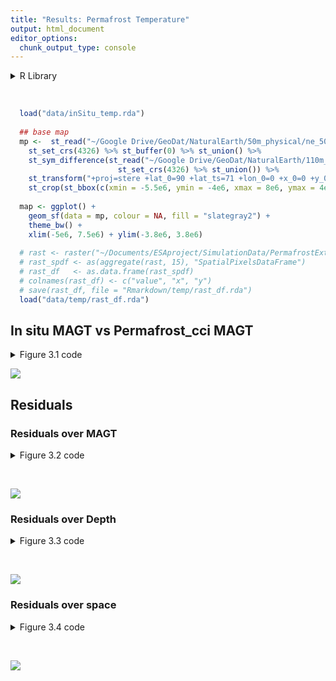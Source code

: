 ```yaml
---
title: "Results: Permafrost Temperature"
output: html_document
editor_options: 
  chunk_output_type: console
---
```


<style type="text/css">
.main-container {
  max-width: 1400px;
  margin-left: auto;
  margin-right: auto;
}
</style>


<details>
  <summary>R Library</summary>
  ```r
  library(readxl)
  library(ncdf4)
  library(raster)
  library(tidyverse)
  library(ggforce)
  library(grid)
  library(mgcv)
  library(sf)
  sf::sf_use_s2(FALSE)
  ```
</details><br/> 

```r
  load("data/inSitu_temp.rda")
  
  ## base map
  mp <-  st_read("~/Google Drive/GeoDat/NaturalEarth/50m_physical/ne_50m_land/ne_50m_land.shp", quiet = TRUE) %>% 
    st_set_crs(4326) %>% st_buffer(0) %>% st_union() %>%
    st_sym_difference(st_read("~/Google Drive/GeoDat/NaturalEarth/110m_physical/ne_110m_lakes/ne_110m_lakes.shp", quiet = TRUE) %>% 
                        st_set_crs(4326) %>% st_union()) %>%
    st_transform("+proj=stere +lat_0=90 +lat_ts=71 +lon_0=0 +x_0=0 +y_0=0 +datum=WGS84 +units=m +no_defs") %>%
    st_crop(st_bbox(c(xmin = -5.5e6, ymin = -4e6, xmax = 8e6, ymax = 4e6)))
  
  map <- ggplot() +
    geom_sf(data = mp, colour = NA, fill = "slategray2") +
    theme_bw() +
    xlim(-5e6, 7.5e6) + ylim(-3.8e6, 3.8e6)
  
  # rast <- raster("~/Documents/ESAproject/SimulationData/PermafrostExtent/ESACCI-PERMAFROST-L4-PFR-MODISLST_CRYOGRID-AREA4_PP-2018-fv03.0.nc")
  # rast_spdf <- as(aggregate(rast, 15), "SpatialPixelsDataFrame")
  # rast_df   <- as.data.frame(rast_spdf)
  # colnames(rast_df) <- c("value", "x", "y")
  # save(rast_df, file = "Rmarkdown/temp/rast_df.rda")
  load("data/temp/rast_df.rda")
```



## In situ MAGT vs Permafrost_cci MAGT

<details>
  <summary>Figure 3.1 code</summary>
  ```r
    mod   <- lm(MAGT_Permafrost_cci~Temp, data = inSitu_temp)
    modM  <- data.frame(Temp=seq(min(inSitu_temp$Temp), max(inSitu_temp$Temp), length = 50))
    modM  <- data.frame(modM, predict(mod, newdata=modM, interval = "prediction"))
    
    png("figures/Figure_3.1.png", width = 20, height = 10, units = "cm", res = 250)
    ggplot(NULL, aes(x, y)) +
        geom_label(aes(-15, 6.5, hjust = 0, vjust = 0,
                       label = paste0("Slope =",signif(mod$coef[[2]], 3), "\n", "R^2 = ", signif(summary(mod)$adj.r.squared, 3))), size = 5) +
        geom_point(data = inSitu_temp, mapping = aes(Temp, MAGT_Permafrost_cci), 
                   alpha = 0.1, shape = 16, fill = "grey40") +
        theme_bw() + 
        geom_abline(slope = 1, intercept = 0, linetype = "dashed") +
        # geom_ribbon(data = modM, mapping = aes(x = Temp, y = fit, ymin = lwr, ymax = upr), alpha = 0.15) +
        geom_line(  data = modM, mapping = aes(x = Temp, y = fit), col = "cornflowerblue", size = 1.5) +
        labs(y = "MAGT [˚C] Permafrost_cci", x = "MAGT [˚C] in situ data") +
        xlim(-15, 10) + ylim(-15, 10) +
        theme(text = element_text(size=rel(3.5)))
    dev.off()
  ```
</details>
  
![](figures/Figure_3.1.png)


## Residuals

### Residuals over MAGT


<details>
  <summary>Figure 3.2 code</summary>
  ```r
  ###################
  #### Residuals ####
  ###################
  predInterval <- function(x, newdat, lower = .025, upper = 0.975) {
    
      model  = x
    
      p          <- predict(model, newdat, type = "link", se.fit = TRUE)
      upr        <- p$fit + (2 * p$se.fit)
      lwr        <- p$fit - (2 * p$se.fit)
      newdat$upr <- model$family$linkinv(upr)
      newdat$lwr <- model$family$linkinv(lwr)
      newdat$fit <- predict(model, newdat)
      
      beta      <- coef(model)
      V         <- vcov(model)
      num_beta_vecs <- 10000
      Cv            <- chol(V)
      nus         <- rnorm(num_beta_vecs * length(beta))
      beta_sims   <- beta + t(Cv) %*% matrix(nus, nrow = length(beta), ncol = num_beta_vecs)
      covar_sim   <- predict(model, newdata = newdat, type = "lpmatrix")
      linpred_sim <- covar_sim %*% beta_sims
      invlink     <- function(x) x
      exp_val_sim <- invlink(linpred_sim)
      y_sim       <- matrix(rnorm(n = prod(dim(exp_val_sim)), mean = exp_val_sim, sd = summary(model)$scale), 
                      nrow = nrow(exp_val_sim), 
                      ncol = ncol(exp_val_sim))
      
      out <- as.data.frame(t(apply(y_sim, 1, quantile, prob = c(lower, upper))))
        names(out)[1:2] <- c("plwr", "pupr")
        
      cbind(newdat, out)
  }
  

  
  resTab <- inSitu_temp %>% filter(!is.na(Temp) & !is.na(MAGT_Permafrost_cci)) %>%
                       mutate(res =  as.numeric(resid(lm(MAGT_Permafrost_cci-Temp ~ 0))))
  
  #### over Temps
  model   <- gam(res ~ s(Temp), data = resTab)
    
  newdat  <- data.frame(Temp = seq(min(resTab$Temp), max(resTab$Temp), length = 100))
  dat     <- lapply(list(model), predInterval, newdat = newdat)
  
  ## Outliers

  pl1 <- ggplot(NULL, aes(x, y)) +
    theme_bw() +
    geom_abline(slope = 0, intercept = 0, linetype = "dashed") +
    geom_point(data = resTab, mapping = aes(Temp, res, col = coldSite), alpha = 0.1, shape = 16, size = 1.5) +
    geom_point(data = resTab %>% filter(res<quantile(res, probs = 0.025) | res>quantile(res, probs = 0.975)), 
    mapping = aes(Temp, res, col = coldSite), alpha = 0.8, shape = 4, size = 1) +
      scale_color_manual(values = c("firebrick", "cornflowerblue"), labels = c('MAGT [°C] >= 1', 'MAGT [°C] < 1')) +
    
    geom_ribbon(data = dat[[1]], mapping = aes(x = Temp, y = fit, ymin = lwr, ymax = upr), alpha = 0.15, fill = "grey10") +
    geom_line(data   = dat[[1]], mapping = aes(x = Temp, y = fit), col = "grey10", size = 1) +
    
    labs(y = "Residuals", x = "MAGT [˚C] in situ data", col = "In situ match-up sites") +
    
    guides(colour = guide_legend(override.aes = list(alpha = 1))) +
    
    theme(axis.title = element_text(size=rel(1.1)),
          axis.text = element_text(size=rel(1)),
          legend.position = c(0.28, 0.14),
          legend.background = element_rect(fill = "white", color = "black"),
          legend.text = element_text(size=rel(0.8)),
          legend.title = element_text(size=rel(0.8)))
  
  resMap <- resTab %>% filter(res<quantile(res, probs = 0.025) | res>quantile(res, probs = 0.975)) %>% group_by(Name) %>% mutate(N = n()) %>%
    filter(!duplicated(Name))
  
  
  crds_pts <- st_as_sf(resMap, coords = c("Longitude", "Latitude")) %>% st_set_crs(4326) %>%
    st_transform("+proj=stere +lat_0=90 +lat_ts=71 +lon_0=0 +x_0=0 +y_0=0 +datum=WGS84 +units=m +no_defs") %>% st_coordinates()
  
  pl2 <- map +
    geom_raster(data=rast_df, aes(x=x, y=y, fill=value), alpha=0.8, show.legend = FALSE) + 
      scale_fill_gradient(low="slategray2", high="black") +
      labs(fill = "Permafrost_cci PFR (2018)") +
      ggnewscale::new_scale_fill() +
      geom_jitter(data = data.frame(crds_pts, coldSite = resMap$coldSite, n = resMap$N), 
                 aes(x = X, y = Y, col = coldSite, size = n), alpha = 0.8, shape = 4, stroke = 1, width = 60000, height = 60000) +
      scale_color_manual(values = c("firebrick", "cornflowerblue"), labels = c('MAGT [°C] >= 1', 'MAGT [°C] < 1')) +
      scale_size(range = c(0.15, 1.7)) +
      labs(x = "", y = "", col = "0.99 percentile of residuals", size = "Nr. measurements") +
      theme(legend.position="bottom", legend.box="vertical", legend.margin=margin(),
            legend.background = element_rect(fill = "white"),
            legend.text = element_text(size=rel(0.8)),
            legend.title = element_text(size=rel(0.8)))
  
  
  png("figures/Figure_3.2.png", width = 20, height = 10, units = "cm", res = 250)
  gridExtra::grid.arrange(pl1, pl2, nrow =1, widths = c(1,1.2))
  dev.off()
  ```
</details><br/>
  
![](figures/Figure_3.2.png)

### Residuals over Depth

<details>
  <summary>Figure 3.3 code</summary>
  ```r
  
  #### over Depths
  model1   <- gam(res ~ s(Depth), data = resTab)
  model2   <- gam(res ~ s(Depth), data = resTab %>% filter(!coldSite))
  model3   <- gam(res ~ s(Depth), data = resTab %>% filter(coldSite))
  
  ### confidence interval
  newdat     <- data.frame(Depth = seq(min(resTab$Depth), max(resTab$Depth), length = 100))
  dat        <- lapply(list(model1, model2, model3), predInterval, newdat = newdat)
  
  qtilesWarm     <- resTab %>% filter(!coldSite) %>% group_by(Depth) %>% summarise(upper = quantile(res, probs = 0.05), lower = quantile(res, probs = 0.95))
  qtilesCold     <- resTab %>% filter(coldSite) %>% group_by(Depth) %>% summarise(upper = quantile(res, probs = 0.05), lower = quantile(res, probs = 0.95))
  
  pl1 <- ggplot(NULL, aes(x, y)) +
    theme_bw() +
    geom_abline(slope = 0, intercept = 0, linetype = "dashed") +
    geom_point(data = resTab, mapping = aes(Depth, res), alpha = 0.1, shape = 16, size = .7, show.legend = FALSE) +
    geom_ribbon(data = dat[[1]], mapping = aes(x = Depth, y = fit, ymin = plwr, ymax = pupr), alpha = 0.05) +
    geom_ribbon(data = dat[[1]], mapping = aes(x = Depth, y = fit, ymin = lwr, ymax = upr), alpha = 0.1, fill = "grey10") +
    geom_line(data = dat[[1]], mapping = aes(x = Depth, y = fit), col = "grey10", size = 1) +
    labs(y = "", x = "") +
    theme(text = element_text(size=rel(3.5)))
  
  
  pl2 <- ggplot(NULL, aes(x, y)) +
    theme_bw() +
    geom_label(aes(1300, -10, hjust = 0, vjust = 0, label = "MAGT [°C] >= 1"), size = 3) +
    geom_abline(slope = 0, intercept = 0, linetype = "dashed") +
    geom_point(data = resTab, mapping = aes(Depth, res, col = coldSite), alpha = 0.05, shape = 16, size = 0.7, show.legend = FALSE) +
            scale_color_manual(values = c("firebrick", "cornflowerblue"), labels = c('MAGT [°C] >= 1', 'MAGT [°C] < 1')) +
  
    geom_ribbon(dat[[2]], mapping = aes(x = Depth, y = fit, ymin = upr, ymax = lwr), alpha = 0.15) +
    geom_line(dat[[2]],   mapping = aes(x = Depth, y = fit), col = "firebrick", size = 1) +
    geom_smooth(qtilesWarm, mapping = aes(x = Depth, y = lower), col = "firebrick", size = 0.5, se = FALSE, span = 0.45) +
    geom_smooth(qtilesWarm, mapping = aes(x = Depth, y = upper), col = "firebrick", size = 0.5, se = FALSE, span = 0.45) +
    labs(y = "", x = "") +
    
    theme(text = element_text(size=rel(3.5)))
  
  
  pl3 <- ggplot(NULL, aes(x, y)) +
    theme_bw() +
    geom_label(aes(1300, -10, hjust = 0, vjust = 0, label = "MAGT [°C] < 1"), size = 3) +
    geom_abline(slope = 0, intercept = 0, linetype = "dashed") +
    geom_point(data = resTab, mapping = aes(Depth, res, col = coldSite), alpha = 0.05, shape = 16, size = 0.7, show.legend = FALSE) +
            scale_color_manual(values = c("firebrick", "cornflowerblue"), labels = c('MAGT [°C] >= 1', 'MAGT [°C] < 1')) +
  
    geom_ribbon(dat[[3]], mapping = aes(x = Depth, y = fit, ymin = upr, ymax = lwr), alpha = 0.15) +
    geom_line(dat[[3]],   mapping = aes(x = Depth, y = fit), col = "cornflowerblue", size = 1) +
    geom_smooth(qtilesCold, mapping = aes(x = Depth, y = lower), col = "cornflowerblue", size = 0.5, se = FALSE, span = 0.45) +
    geom_smooth(qtilesCold, mapping = aes(x = Depth, y = upper), col = "cornflowerblue", size = 0.5, se = FALSE, span = 0.45) +
    labs(y = "", x = "") +
    theme(text = element_text(size=rel(3.5)))
  
  
  png("figures/Figure_3.3.png", width = 20, height = 10, units = "cm", res = 250)
  gridExtra::grid.arrange(pl1, pl2, pl3, layout_matrix = rbind(c(1,2),c(1,3)), heights=c(1, 1), bottom = "Depths [cm] of MAGT measurement",
                          left = "Residuals")
  dev.off()
  
  ```
</details><br/>
  
![](figures/Figure_3.3.png)

### Residuals over space

<details>
  <summary>Figure 3.4 code</summary>
  ```r
  #### over Latitudes
  model   <- gam(res ~ s(Latitude), data = resTab)
  
  
  ### confidence interval
  newdat     <- data.frame(Latitude = seq(min(resTab$Latitude), max(resTab$Latitude), length = 100))
  dat        <- lapply(list(model), predInterval, newdat = newdat)
  
  qtilesWarm     <- resTab %>% filter(!coldSite) %>% mutate(Latgr = as.character(cut(Latitude, seq(45, 90, length = 60)))) %>%
    mutate(grLat = as.numeric(substring(Latgr, 2, 5)) + (as.numeric(substring(Latgr, 7, 10)) - as.numeric(substring(Latgr, 2, 5)))) %>%
    group_by(grLat) %>% summarise(upper = quantile(res, probs = 0.05), lower = quantile(res, probs = 0.95))
  
  qtilesCold     <- resTab %>% filter(coldSite) %>% mutate(Latgr = as.character(cut(Latitude, seq(45, 90, length = 60)))) %>%
    mutate(grLat = as.numeric(substring(Latgr, 2, 5)) + (as.numeric(substring(Latgr, 7, 10)) - as.numeric(substring(Latgr, 2, 5)))) %>%
    group_by(grLat) %>% summarise(upper = quantile(res, probs = 0.05), lower = quantile(res, probs = 0.95))
  
    
  pl1 <- ggplot(NULL, aes(x, y)) +
    theme_bw() +
    geom_abline(slope = 0, intercept = 0, linetype = "dashed") +
    geom_point(data = resTab, mapping = aes(Latitude, res, col = coldSite), alpha = 0.05, shape = 16, size = 0.7, show.legend = FALSE) +
               scale_color_manual(values = c("firebrick", "cornflowerblue"), labels = c('MAGT [°C] >= 1', 'MAGT [°C] < 1')) +
    
    geom_ribbon(data = dat[[1]], mapping = aes(x = Latitude, y = fit, ymin = lwr, ymax = upr), alpha = 0.15, fill = "grey10") +
      geom_line(data = dat[[1]], mapping = aes(x = Latitude, y = fit), col = "grey10", size = 1.5) +
    
    geom_smooth(qtilesWarm, mapping = aes(x = grLat, y = lower), col = "firebrick", size = 0.5, se = FALSE, span = 0.45) +
    geom_smooth(qtilesWarm, mapping = aes(x = grLat, y = upper), col = "firebrick", size = 0.5, se = FALSE, span = 0.45) +
    
    geom_smooth(qtilesCold, mapping = aes(x = grLat, y = lower), col = "cornflowerblue", size = 0.5, se = FALSE, span = 0.45) +
    geom_smooth(qtilesCold, mapping = aes(x = grLat, y = upper), col = "cornflowerblue", size = 0.5, se = FALSE, span = 0.45) +
    
    ylim(-7,5) +
    coord_flip() +
  
    
    labs(y = "Residuals", x = "Latitude of MAGT [˚C] in situ data") +
    theme(text = element_text(size=rel(3.5)))


  #### over Longitudes
  model   <- gam(res ~ s(Longitude), data = resTab)
  
  
  ### confidence interval
  newdat     <- data.frame(Longitude = seq(-180, 180, length = 100))
  dat        <- lapply(list(model), predInterval, newdat = newdat)
  
  LonGroup <- data.frame(Lon = seq(-180, 180, length = 180), LonGr = 1:180)
  
  qtilesWarm     <- resTab %>% filter(!coldSite) %>% mutate(LonGr = cut(Longitude, seq(-180, 180, length = 180), labels = FALSE)) %>%
    left_join(LonGroup, by = "LonGr") %>%
    group_by(Lon) %>% summarise(upper = quantile(res, probs = 0.05), lower = quantile(res, probs = 0.95))
  
  qtilesCold     <- resTab %>% filter(coldSite) %>% mutate(LonGr = cut(Longitude, seq(-180, 180, length = 180), labels = FALSE)) %>%
    left_join(LonGroup, by = "LonGr") %>%
    group_by(Lon) %>% summarise(upper = quantile(res, probs = 0.05), lower = quantile(res, probs = 0.95))
    
  pl2 <- ggplot(NULL, aes(x, y)) +
    theme_bw() +
    geom_abline(slope = 0, intercept = 0, linetype = "dashed") +
    geom_point(data = resTab, mapping = aes(Longitude, res, col = coldSite), alpha = 0.05, shape = 16, size = 0.7, show.legend = FALSE) +
               scale_color_manual(values = c("firebrick", "cornflowerblue"), labels = c('MAGT [°C] >= 1', 'MAGT [°C] < 1')) +
    
    geom_ribbon(data = dat[[1]], mapping = aes(x = Longitude, y = fit, ymin = lwr, ymax = upr), alpha = 0.15, fill = "grey10") +
      geom_line(data = dat[[1]], mapping = aes(x = Longitude, y = fit), col = "grey10", size = 1.5) +
    
    geom_smooth(qtilesWarm %>% filter(Lon>0), mapping = aes(x = Lon, y = lower), col = "firebrick", size = 0.5, se = FALSE, span = 0.45) +
    geom_smooth(qtilesWarm %>% filter(Lon>0), mapping = aes(x = Lon, y = upper), col = "firebrick", size = 0.5, se = FALSE, span = 0.45) +
    
    geom_smooth(qtilesCold, mapping = aes(x = Lon, y = lower), col = "cornflowerblue", size = 0.5, se = FALSE, span = 0.45) +
    geom_smooth(qtilesCold, mapping = aes(x = Lon, y = upper), col = "cornflowerblue", size = 0.5, se = FALSE, span = 0.45) +
  
    labs(y = "Residuals", x = "Longitude of MAGT [˚C] in situ data") +
    theme(text = element_text(size=rel(3)))

  png("figures/Figure_3.4.png", width = 20, height = 10, units = "cm", res = 250)
  gridExtra::grid.arrange(pl1, pl2, layout_matrix = matrix(c(1,2), ncol = 2, byrow = TRUE))
  dev.off()
  ```
</details><br/>
  
![](figures/Figure_3.4.png)